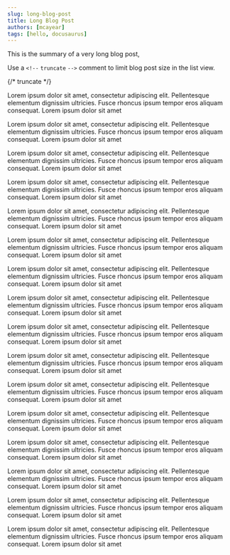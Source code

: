 ```yaml
---
slug: long-blog-post
title: Long Blog Post
authors: [mcayear]
tags: [hello, docusaurus]
---
```


This is the summary of a very long blog post,

Use a `<!--` `truncate` `-->` comment to limit blog post size in the list view.

{/* truncate */}

Lorem ipsum dolor sit amet, consectetur adipiscing elit. Pellentesque elementum dignissim ultricies. Fusce rhoncus ipsum tempor eros aliquam consequat. Lorem ipsum dolor sit amet

Lorem ipsum dolor sit amet, consectetur adipiscing elit. Pellentesque elementum dignissim ultricies. Fusce rhoncus ipsum tempor eros aliquam consequat. Lorem ipsum dolor sit amet

Lorem ipsum dolor sit amet, consectetur adipiscing elit. Pellentesque elementum dignissim ultricies. Fusce rhoncus ipsum tempor eros aliquam consequat. Lorem ipsum dolor sit amet

Lorem ipsum dolor sit amet, consectetur adipiscing elit. Pellentesque elementum dignissim ultricies. Fusce rhoncus ipsum tempor eros aliquam consequat. Lorem ipsum dolor sit amet

Lorem ipsum dolor sit amet, consectetur adipiscing elit. Pellentesque elementum dignissim ultricies. Fusce rhoncus ipsum tempor eros aliquam consequat. Lorem ipsum dolor sit amet

Lorem ipsum dolor sit amet, consectetur adipiscing elit. Pellentesque elementum dignissim ultricies. Fusce rhoncus ipsum tempor eros aliquam consequat. Lorem ipsum dolor sit amet

Lorem ipsum dolor sit amet, consectetur adipiscing elit. Pellentesque elementum dignissim ultricies. Fusce rhoncus ipsum tempor eros aliquam consequat. Lorem ipsum dolor sit amet

Lorem ipsum dolor sit amet, consectetur adipiscing elit. Pellentesque elementum dignissim ultricies. Fusce rhoncus ipsum tempor eros aliquam consequat. Lorem ipsum dolor sit amet

Lorem ipsum dolor sit amet, consectetur adipiscing elit. Pellentesque elementum dignissim ultricies. Fusce rhoncus ipsum tempor eros aliquam consequat. Lorem ipsum dolor sit amet

Lorem ipsum dolor sit amet, consectetur adipiscing elit. Pellentesque elementum dignissim ultricies. Fusce rhoncus ipsum tempor eros aliquam consequat. Lorem ipsum dolor sit amet

Lorem ipsum dolor sit amet, consectetur adipiscing elit. Pellentesque elementum dignissim ultricies. Fusce rhoncus ipsum tempor eros aliquam consequat. Lorem ipsum dolor sit amet

Lorem ipsum dolor sit amet, consectetur adipiscing elit. Pellentesque elementum dignissim ultricies. Fusce rhoncus ipsum tempor eros aliquam consequat. Lorem ipsum dolor sit amet

Lorem ipsum dolor sit amet, consectetur adipiscing elit. Pellentesque elementum dignissim ultricies. Fusce rhoncus ipsum tempor eros aliquam consequat. Lorem ipsum dolor sit amet

Lorem ipsum dolor sit amet, consectetur adipiscing elit. Pellentesque elementum dignissim ultricies. Fusce rhoncus ipsum tempor eros aliquam consequat. Lorem ipsum dolor sit amet

Lorem ipsum dolor sit amet, consectetur adipiscing elit. Pellentesque elementum dignissim ultricies. Fusce rhoncus ipsum tempor eros aliquam consequat. Lorem ipsum dolor sit amet

Lorem ipsum dolor sit amet, consectetur adipiscing elit. Pellentesque elementum dignissim ultricies. Fusce rhoncus ipsum tempor eros aliquam consequat. Lorem ipsum dolor sit amet
